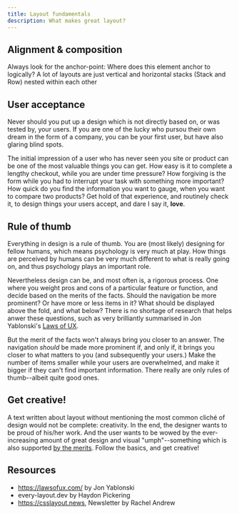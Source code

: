 ```yaml
---
title: Layout fundamentals
description: What makes great layout?
---
```



## Alignment & composition

Always look for the anchor-point: Where does this element anchor to logically?
A lot of layouts are just vertical and horizontal stacks (Stack and Row) nested within each other

## User acceptance
Never should you put up a design which is not directly based on, or was tested by, your users. If you are one of the lucky who pursou their own dream in the form of a company, you can be your first user, but have also glaring blind spots.

The initial impression of a user who has never seen you site or product can be one of the most valuable things you can get. How easy is it to complete a lengthy checkout, while you are under time pressure? How forgiving is the form while you had to interrupt your task with something more important? How quick do you find the information you want to gauge, when you want to compare two products? Get hold of that experience, and routinely check it, to design things your users accept, and dare I say it, **love**.

## Rule of thumb
Everything in design is a rule of thumb. You are (most likely) designing for fellow humans, which means psychology is very much at play. How things are perceived by humans can be very much different to what is really going on, and thus psychology plays an important role.

Nevertheless design can be, and most often is, a rigorous process. One where you weight pros and cons of a particular feature or function, and decide based on the merits of the facts. Should the navigation be more prominent? Or have more or less items in it? What should be displayed above the fold, and what below? There is no shortage of research that helps anwer these questions, such as very brilliantly summarised in Jon Yablonski's [Laws of UX](https://lawsofux.com/).

But the merit of the facts won't always bring you closer to an answer. The navigation *should* be made more prominent if, and only if, it brings you closer to what matters to you (and subsequently your users.) Make the number of items smaller while your users are overwhelmed, and make it bigger if they can't find important information. There really are only rules of thumb--albeit quite good ones.

## Get creative!
A text written about layout without mentioning the most common cliché of design would not be complete: creativity. In the end, the designer wants to be proud of his/her work. And the user wants to be wowed by the ever-increasing amount of great design and visual "umph"--something which is also supported [by the merits](https://lawsofux.com/aesthetic-usability-effect/). Follow the basics, and get creative!

## Resources
- https://lawsofux.com/ by Jon Yablonski
- every-layout.dev by Haydon Pickering
- https://csslayout.news, Newsletter by Rachel Andrew
